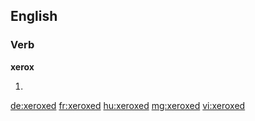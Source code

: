 ==English==

===Verb===
'''xerox'''

# {{en-past of|xerox}}

[[de:xeroxed]]
[[fr:xeroxed]]
[[hu:xeroxed]]
[[mg:xeroxed]]
[[vi:xeroxed]]